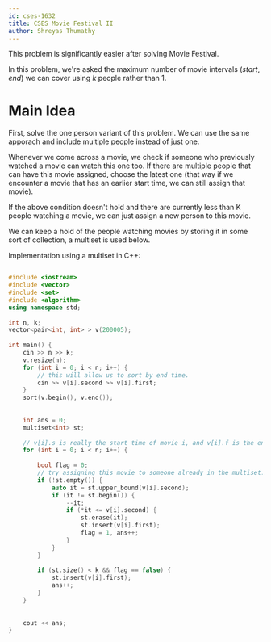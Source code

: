 ```yaml
---
id: cses-1632
title: CSES Movie Festival II
author: Shreyas Thumathy
---
```


<Warning title = "">
		
This problem is significantly easier after solving Movie Festival.

</Warning>

In this problem, we're asked the maximum number of movie intervals $(start, end)$ we can cover using $k$ people rather than $1$.

# Main Idea

First, solve the one person variant of this problem. We can use the same apporach and include multiple people instead of just one.

Whenever we come across a movie, we check if someone who previously watched a movie can watch this one too. If there are multiple people that can have this movie assigned, choose the latest one (that way if we encounter a movie that has an earlier start time, we can still assign that movie).

If the above condition doesn't hold and there are currently less than K people watching a movie, we can just assign a new person to this movie.

We can keep a hold of the people watching movies by storing it in some sort of collection, a multiset is used below.

Implementation using a multiset in C++:


```cpp

#include <iostream>
#include <vector>
#include <set>
#include <algorithm>
using namespace std;
	
int n, k;
vector<pair<int, int> > v(200005);
	
int main() {
	cin >> n >> k;
	v.resize(n); 
	for (int i = 0; i < n; i++) {
		// this will allow us to sort by end time.
		cin >> v[i].second >> v[i].first;
	}
	sort(v.begin(), v.end());
	
	
	int ans = 0;
	multiset<int> st;
	
	// v[i].s is really the start time of movie i, and v[i].f is the end time.
	for (int i = 0; i < n; i++) {
	
		bool flag = 0;
		// try assigning this movie to someone already in the multiset.
		if (!st.empty()) {
			auto it = st.upper_bound(v[i].second);
			if (it != st.begin()) {
				--it;
				if (*it <= v[i].second) {
					st.erase(it);
					st.insert(v[i].first);
					flag = 1, ans++;
				}
			}
		}
	
		if (st.size() < k && flag == false) {
			st.insert(v[i].first);
			ans++;
		}
	}
	
	
	cout << ans;
}

```
